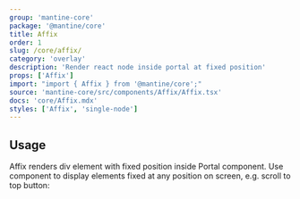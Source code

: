 ```yaml
---
group: 'mantine-core'
package: '@mantine/core'
title: Affix
order: 1
slug: /core/affix/
category: 'overlay'
description: 'Render react node inside portal at fixed position'
props: ['Affix']
import: "import { Affix } from '@mantine/core';"
source: 'mantine-core/src/components/Affix/Affix.tsx'
docs: 'core/Affix.mdx'
styles: ['Affix', 'single-node']
---
```



## Usage

Affix renders div element with fixed position inside <GatsbyLink to="/core/portal/">Portal</GatsbyLink> component.
Use component to display elements fixed at any position on screen, e.g. scroll to top button:

<Demo data={AffixDemos.usage} />
